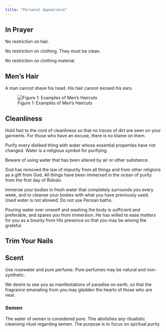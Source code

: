 ```yaml
---
title: "Personal Appearance"
---
```


## In Prayer

No restriction on hair.

No restriction on clothing. They must be clean.

No restriction on clothing material.

## Men's Hair

A man cannot shave his head. His hair cannot exceed his ears.

![Figure 1: Examples of Men's Haircuts](images/Aqdas%20Haircut.png){fig-align="center"}

## Cleanliness

Hold fast to the cord of cleanliness so that no traces of dirt are seen on your garments. For those who have an excuse, there is no blame on them.

Purify every disliked thing with water whose essential properties have not changed. Water is a religious symbol for purifying.

Beware of using water that has been altered by air or other substance.

God has removed the law of impurity from all things and from other religions as a gift from God. All things have been immersed in the ocean of purity from the first day of Ridván.

Immerse your bodies in fresh water that completely surrounds you every week, and to cleanse your bodies with what you have previously used. Used water is not allowed. Do not use Persian baths.

Pouring water over oneself and washing the body is sufficient and preferable, and spares you from immersion. He has willed to ease matters for you as a bounty from His presence so that you may be among the grateful.

## Trim Your Nails

## Scent

Use rosewater and pure perfume. Pure perfumes may be natural and non-synthetic.

We desire to see you as manifestations of paradise on earth, so that the fragrance emanating from you may gladden the hearts of those who are near.

### Semen

The water of semen is considered pure. This abolishes any ritualistic cleansing ritual regarding semen. The purpose is to focus on spiritual purity.
